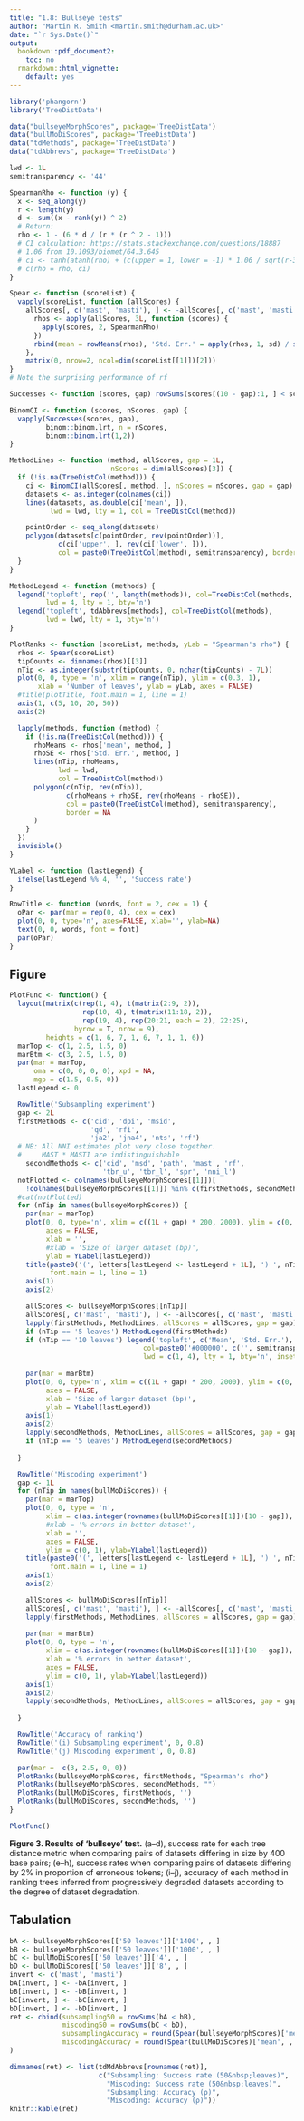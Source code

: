 ```yaml
---
title: "1.8: Bullseye tests"
author: "Martin R. Smith <martin.smith@durham.ac.uk>"
date: "`r Sys.Date()`"
output: 
  bookdown::pdf_document2:
    toc: no
  rmarkdown::html_vignette:
    default: yes
---
```


```r
library('phangorn')
library('TreeDistData')

data("bullseyeMorphScores", package='TreeDistData')
data("bullMoDiScores", package='TreeDistData')
data("tdMethods", package='TreeDistData')
data("tdAbbrevs", package='TreeDistData')

lwd <- 1L
semitransparency <- '44'

SpearmanRho <- function (y) {
  x <- seq_along(y)
  r <- length(y)
  d <- sum((x - rank(y)) ^ 2)
  # Return:
  rho <- 1 - (6 * d / (r * (r ^ 2 - 1)))
  # CI calculation: https://stats.stackexchange.com/questions/18887
  # 1.06 from 10.1093/biomet/64.3.645
  # ci <- tanh(atanh(rho) + (c(upper = 1, lower = -1) * 1.06 / sqrt(r-3)))
  # c(rho = rho, ci)
}

Spear <- function (scoreList) {
  vapply(scoreList, function (allScores) {
    allScores[, c('mast', 'masti'), ] <- -allScores[, c('mast', 'masti'), ]
      rhos <- apply(allScores, 3L, function (scores) {
        apply(scores, 2, SpearmanRho)
      })
      rbind(mean = rowMeans(rhos), 'Std. Err.' = apply(rhos, 1, sd) / sqrt(dim(rhos)[2]))
    },
    matrix(0, nrow=2, ncol=dim(scoreList[[1]])[2]))
}
# Note the surprising performance of rf

Successes <- function (scores, gap) rowSums(scores[(10 - gap):1, ] < scores[10:(gap + 1), ])

BinomCI <- function (scores, nScores, gap) {
  vapply(Successes(scores, gap),
         binom::binom.lrt, n = nScores,
         binom::binom.lrt(1,2))
}

MethodLines <- function (method, allScores, gap = 1L,
                         nScores = dim(allScores)[3]) {
  if (!is.na(TreeDistCol(method))) {
    ci <- BinomCI(allScores[, method, ], nScores = nScores, gap = gap)
    datasets <- as.integer(colnames(ci))
    lines(datasets, as.double(ci['mean', ]),
          lwd = lwd, lty = 1, col = TreeDistCol(method))

    pointOrder <- seq_along(datasets)
    polygon(datasets[c(pointOrder, rev(pointOrder))],
            c(ci['upper', ], rev(ci['lower', ])),
            col = paste0(TreeDistCol(method), semitransparency), border = NA)
  }
}

MethodLegend <- function (methods) {
  legend('topleft', rep('', length(methods)), col=TreeDistCol(methods, 88),
         lwd = 4, lty = 1, bty='n')
  legend('topleft', tdAbbrevs[methods], col=TreeDistCol(methods),
         lwd = lwd, lty = 1, bty='n')
}

PlotRanks <- function (scoreList, methods, yLab = "Spearman's rho") {
  rhos <- Spear(scoreList)
  tipCounts <- dimnames(rhos)[[3]]
  nTip <- as.integer(substr(tipCounts, 0, nchar(tipCounts) - 7L))
  plot(0, 0, type = 'n', xlim = range(nTip), ylim = c(0.3, 1),
       xlab = 'Number of leaves', ylab = yLab, axes = FALSE)
  #title(plotTitle, font.main = 1, line = 1)
  axis(1, c(5, 10, 20, 50))
  axis(2)

  lapply(methods, function (method) {
    if (!is.na(TreeDistCol(method))) {
      rhoMeans <- rhos['mean', method, ]
      rhoSE <- rhos['Std. Err.', method, ]
      lines(nTip, rhoMeans,
            lwd = lwd,
            col = TreeDistCol(method))
      polygon(c(nTip, rev(nTip)),
              c(rhoMeans + rhoSE, rev(rhoMeans - rhoSE)),
              col = paste0(TreeDistCol(method), semitransparency),
              border = NA
      )
    }
  })
  invisible()
}

YLabel <- function (lastLegend) {
  ifelse(lastLegend %% 4, '', 'Success rate')
}

RowTitle <- function (words, font = 2, cex = 1) {
  oPar <- par(mar = rep(0, 4), cex = cex)
  plot(0, 0, type='n', axes=FALSE, xlab='', ylab=NA)
  text(0, 0, words, font = font)
  par(oPar)
}

```

## Figure

```r
PlotFunc <- function() {
  layout(matrix(c(rep(1, 4), t(matrix(2:9, 2)),
                  rep(10, 4), t(matrix(11:18, 2)),
                  rep(19, 4), rep(20:21, each = 2), 22:25),
                byrow = T, nrow = 9),
         heights = c(1, 6, 7, 1, 6, 7, 1, 1, 6))
  marTop <- c(1, 2.5, 1.5, 0)
  marBtm <- c(3, 2.5, 1.5, 0)
  par(mar = marTop,
      oma = c(0, 0, 0, 0), xpd = NA,
      mgp = c(1.5, 0.5, 0))
  lastLegend <- 0

  RowTitle('Subsampling experiment')
  gap <- 2L
  firstMethods <- c('cid', 'dpi', 'msid', 
                    'qd', 'rfi',
                    'ja2', 'jna4', 'nts', 'rf')
  # NB: All NNI estimates plot very close together.
  #     MAST * MASTI are indistinguishable
    secondMethods <- c('cid', 'msd', 'path', 'mast', 'rf', 
                       'tbr_u', 'tbr_l', 'spr', 'nni_l')
  notPlotted <- colnames(bullseyeMorphScores[[1]])[
    !colnames(bullseyeMorphScores[[1]]) %in% c(firstMethods, secondMethods)]
  #cat(notPlotted)
  for (nTip in names(bullseyeMorphScores)) {
    par(mar = marTop)
    plot(0, 0, type='n', xlim = c((1L + gap) * 200, 2000), ylim = c(0, 1),
         axes = FALSE,
         xlab = '',
         #xlab = 'Size of larger dataset (bp)',
         ylab = YLabel(lastLegend))
    title(paste0('(', letters[lastLegend <- lastLegend + 1L], ') ', nTip),
          font.main = 1, line = 1)
    axis(1)
    axis(2)

    allScores <- bullseyeMorphScores[[nTip]]
    allScores[, c('mast', 'masti'), ] <- -allScores[, c('mast', 'masti'), ]
    lapply(firstMethods, MethodLines, allScores = allScores, gap = gap) -> XX
    if (nTip == '5 leaves') MethodLegend(firstMethods)
    if (nTip == '10 leaves') legend('topleft', c('Mean', 'Std. Err.'),
                                 col=paste0('#000000', c('', semitransparency)),
                                 lwd = c(1, 4), lty = 1, bty='n', inset=c(0, 0))
    
    par(mar = marBtm)
    plot(0, 0, type='n', xlim = c((1L + gap) * 200, 2000), ylim = c(0, 1),
         axes = FALSE,
         xlab = 'Size of larger dataset (bp)',
         ylab = YLabel(lastLegend))
    axis(1)
    axis(2)
    lapply(secondMethods, MethodLines, allScores = allScores, gap = gap) -> XX
    if (nTip == '5 leaves') MethodLegend(secondMethods)
    
  }

  RowTitle('Miscoding experiment')
  gap <- 1L
  for (nTip in names(bullMoDiScores)) {
    par(mar = marTop)
    plot(0, 0, type = 'n',
         xlim = c(as.integer(rownames(bullMoDiScores[[1]])[10 - gap]), 0),
         #xlab = '% errors in better dataset',
         xlab = '',
         axes = FALSE,
         ylim = c(0, 1), ylab=YLabel(lastLegend))
    title(paste0('(', letters[lastLegend <- lastLegend + 1L], ') ', nTip),
          font.main = 1, line = 1)
    axis(1)
    axis(2)

    allScores <- bullMoDiScores[[nTip]]
    allScores[, c('mast', 'masti'), ] <- -allScores[, c('mast', 'masti'), ]
    lapply(firstMethods, MethodLines, allScores = allScores, gap = gap) -> XX
    
    par(mar = marBtm)
    plot(0, 0, type = 'n',
         xlim = c(as.integer(rownames(bullMoDiScores[[1]])[10 - gap]), 0),
         xlab = '% errors in better dataset',
         axes = FALSE,
         ylim = c(0, 1), ylab=YLabel(lastLegend))
    axis(1)
    axis(2)
    lapply(secondMethods, MethodLines, allScores = allScores, gap = gap) -> XX
    
  }

  RowTitle('Accuracy of ranking')
  RowTitle('(i) Subsampling experiment', 0, 0.8)
  RowTitle('(j) Miscoding experiment', 0, 0.8)

  par(mar =  c(3, 2.5, 0, 0))
  PlotRanks(bullseyeMorphScores, firstMethods, "Spearman's rho")
  PlotRanks(bullseyeMorphScores, secondMethods, "")
  PlotRanks(bullMoDiScores, firstMethods, '')
  PlotRanks(bullMoDiScores, secondMethods, '')
}

PlotFunc()
```

**Figure 3. Results of 'bullseye' test.** (a–d), success rate for each tree distance metric when comparing pairs of datasets differing in size by 400 base pairs; (e–h), success rates when comparing pairs of datasets differing by 2% in proportion of erroneous tokens; (i–j), accuracy of each method in ranking trees inferred from progressively degraded datasets according to the degree of dataset degradation.

## Tabulation

```r
bA <- bullseyeMorphScores[['50 leaves']]['1400', , ]
bB <- bullseyeMorphScores[['50 leaves']]['1000', , ]
bC <- bullMoDiScores[['50 leaves']]['4', , ]
bD <- bullMoDiScores[['50 leaves']]['8', , ]
invert <- c('mast', 'masti')
bA[invert, ] <- -bA[invert, ]
bB[invert, ] <- -bB[invert, ]
bC[invert, ] <- -bC[invert, ]
bD[invert, ] <- -bD[invert, ]
ret <- cbind(subsampling50 = rowSums(bA < bB),
             miscoding50 = rowSums(bC < bD),
             subsamplingAccuracy = round(Spear(bullseyeMorphScores)['mean', , '50 leaves'], 3),
             miscodingAccuracy = round(Spear(bullMoDiScores)['mean', , '50 leaves'], 3)
)

dimnames(ret) <- list(tdMdAbbrevs[rownames(ret)], 
                      c("Subsampling: Success rate (50&nbsp;leaves)",
                        "Miscoding: Success rate (50&nbsp;leaves)",
                        "Subsampling: Accuracy (ρ)",
                        "Miscoding: Accuracy (ρ)"))
knitr::kable(ret)

```
